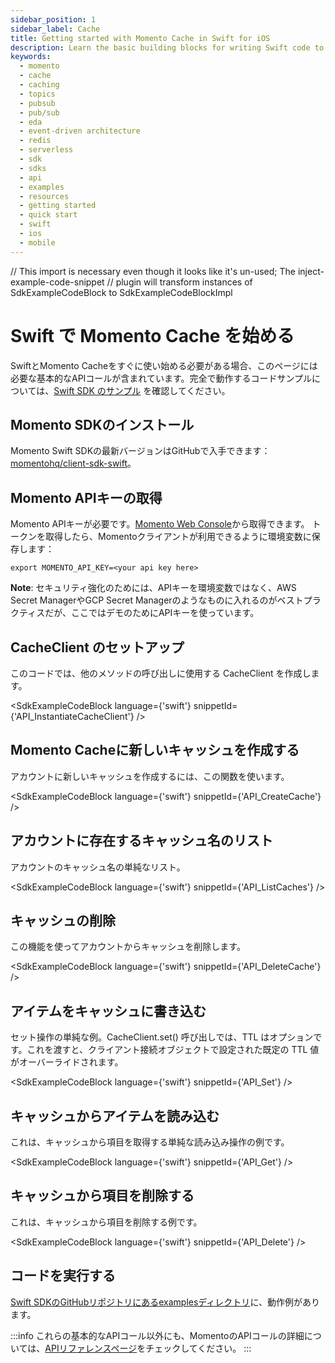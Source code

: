 ```yaml
---
sidebar_position: 1
sidebar_label: Cache
title: Getting started with Momento Cache in Swift for iOS
description: Learn the basic building blocks for writing Swift code to interact with Momento Cache in your native iOS applications.
keywords:
  - momento
  - cache
  - caching
  - topics
  - pubsub
  - pub/sub
  - eda
  - event-driven architecture
  - redis
  - serverless
  - sdk
  - sdks
  - api
  - examples
  - resources
  - getting started
  - quick start
  - swift
  - ios
  - mobile
---
```


// This import is necessary even though it looks like it's un-used; The inject-example-code-snippet
// plugin will transform instances of SdkExampleCodeBlock to SdkExampleCodeBlockImpl

# Swift で Momento Cache を始める

SwiftとMomento Cacheをすぐに使い始める必要がある場合、このページには必要な基本的なAPIコールが含まれています。完全で動作するコードサンプルについては、[Swift SDK のサンプル](https://github.com/momentohq/client-sdk-swift/tree/main/Examples) を確認してください。

## Momento SDKのインストール

Momento Swift SDKの最新バージョンはGitHubで入手できます： [momentohq/client-sdk-swift](https://github.com/momentohq/client-sdk-swift)。

## Momento APIキーの取得

Momento APIキーが必要です。[Momento Web Console](https://console.gomomento.com/)から取得できます。
トークンを取得したら、Momentoクライアントが利用できるように環境変数に保存します：

```
export MOMENTO_API_KEY=<your api key here>
```

**Note**: セキュリティ強化のためには、APIキーを環境変数ではなく、AWS Secret ManagerやGCP Secret Managerのようなものに入れるのがベストプラクティスだが、ここではデモのためにAPIキーを使っています。

## CacheClient のセットアップ
このコードでは、他のメソッドの呼び出しに使用する CacheClient を作成します。

<SdkExampleCodeBlock language={'swift'} snippetId={'API_InstantiateCacheClient'} />

## Momento Cacheに新しいキャッシュを作成する
アカウントに新しいキャッシュを作成するには、この関数を使います。

<SdkExampleCodeBlock language={'swift'} snippetId={'API_CreateCache'} />

## アカウントに存在するキャッシュ名のリスト
アカウントのキャッシュ名の単純なリスト。

<SdkExampleCodeBlock language={'swift'} snippetId={'API_ListCaches'} />

## キャッシュの削除
この機能を使ってアカウントからキャッシュを削除します。

<SdkExampleCodeBlock language={'swift'} snippetId={'API_DeleteCache'} />

## アイテムをキャッシュに書き込む
セット操作の単純な例。CacheClient.set() 呼び出しでは、TTL はオプションです。これを渡すと、クライアント接続オブジェクトで設定された既定の TTL 値がオーバーライドされます。

<SdkExampleCodeBlock language={'swift'} snippetId={'API_Set'} />

## キャッシュからアイテムを読み込む
これは、キャッシュから項目を取得する単純な読み込み操作の例です。

<SdkExampleCodeBlock language={'swift'} snippetId={'API_Get'} />

## キャッシュから項目を削除する
これは、キャッシュから項目を削除する例です。

<SdkExampleCodeBlock language={'swift'} snippetId={'API_Delete'} />

## コードを実行する

[Swift SDKのGitHubリポジトリにあるexamplesディレクトリ](https://github.com/momentohq/client-sdk-swift/tree/main/examples)に、動作例があります。

:::info
これらの基本的なAPIコール以外にも、MomentoのAPIコールの詳細については、[APIリファレンスページ](/cache/develop/api-reference/index.mdx)をチェックしてください。
:::
